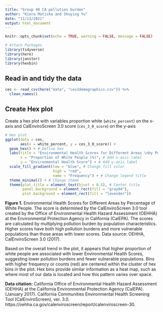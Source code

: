```yaml
---
title: "Group 48 CA pollution burden"
author: "Kiera Matiska and Shuying Yu"
date: "11/13/2021"
output: html_document
---
```


```r
knitr::opts_chunk$set(echo = TRUE, warning = FALSE, message = FALSE)

# Attach Packages
library(tidyverse)
library(here)
library(janitor)
library(hexbin)
```

## Read in and tidy the data

```r
ces <- read_csv(here("data", "ces3demographics.csv")) %>% 
  clean_names()
```


## Create Hex plot

Create a hex plot with variables proportion white (`white_percent`) on the x-axis and CalEnviroScreen 3.0 score (`ces_3_0_score`) on the y-axis

```r
# Hex plot
ggplot(data = ces, 
       aes(x = white_percent, y = ces_3_0_score)) +
  geom_hex() + # Define hex
  labs(title = "Environmental Health Scores for Different Areas \nby Percentage of White People", # Add title
       x = "Proportion of White People (%)", # Add x-axis label
       y = "Environmental Health Score") + # Add y-axis label
  scale_fill_gradient(low = "blue", # Change fill color
                      high = "red",
                      name = "Frequency") + # Change legend title
  theme_minimal() + # Change theme
  theme(plot.title = element_text(hjust = 0.5), # Center title
        panel.background = element_rect(fill = "gray94"), 
        plot.background = element_rect(fill = "lavender")) 
```
**Figure 1.** Environmental Health Scores for Different Areas by Percentage of White People. The score is determined by the CalEnviroScreen 3.0 tool created by the Office of Environmental Health Hazard Assessment (OEHHA) at the Environmental Protection Agency in California (CalEPA). The scores are calculated by multiplying pollution burden by population characteristics. Higher scores have both high pollution burdens and more vulnerable populations than those areas with lower scores. Data source: OEHHA, CalEnviroScreen 3.0 (2017).


Based on the overall trend in the plot, it appears that higher proportion of white people are associated with lower Environmental Health Scores, suggesting lower pollution burdens and fewer vulnerable populations. Bins with higher frequency or counts (red) are centered within the cluster of hex bins in the plot. Hex bins provide similar information as a heat map, such as where most of our data is located and how this pattern varies over space.


**Data citation:** California Office of Environmental Health Hazard Assessment (OEHHA) at the California Environmental Protection Agency (CalEPA). (January 2017). California Communities Environmental Health Screening Tool (CalEnviroScreen), ver. 3.0. https://oehha.ca.gov/calenviroscreen/report/calenviroscreen-30.